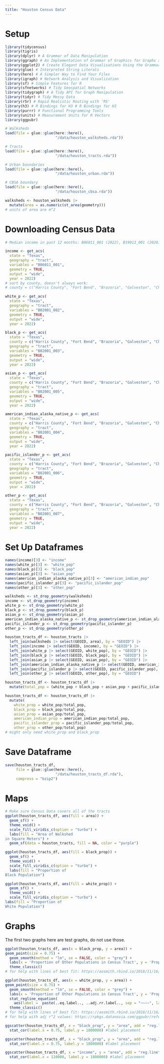 ```yaml
---
title: "Houston Census Data"
---
```


# Setup

```r
library(tidycensus)
library(tigris)
library(dplyr) # A Grammar of Data Manipulation
library(ggraph) # An Implementation of Grammar of Graphics for Graphs and Networks
library(ggplot2) # Create Elegant Data Visualisations Using the Grammar of Graphics
library(glue) # Interpreted String Literals
library(here) # A Simpler Way to Find Your Files
library(igraph) # Network Analysis and Visualization
library(sf) # Simple Features for R
library(sfnetworks) # Tidy Geospatial Networks
library(tidygraph) # A Tidy API for Graph Manipulation
library(tidyr) # Tidy Messy Data
library(r5r) # Rapid Realistic Routing with 'R5'
library(h3) # R Bindings for H3 # R Bindings for H3
library(purrr) # Functional Programming Tools
library(units) # Measurement Units for R Vectors
library(ggpubr)
```


```r
# Walksheds
load(file = glue::glue(here::here(),
                       "/data/houston_walksheds.rda"))

# Tracts
load(file = glue::glue(here::here(),
                       "/data/houston_tracts.rda"))

# Urban boundaries
load(file = glue::glue(here::here(),
                       "/data/houston_urban.rda"))

# CBSA boundary
load(file = glue::glue(here::here(),
                       "/data/houston_cbsa.rda"))
```

```r
walksheds <- houston_walksheds |>
  mutate(area = as.numeric(st_area(geometry)))
# units of area are m^2
```

# Downloading Census Data

```r
# Median income in past 12 months: B06011_001 (2022), B19013_001 (2020)

income <- get_acs(
  state = "Texas",
  geography = "tract",
  variables = "B06011_001",
  geometry = TRUE,
  output = "wide",
  year = 2022)
# sort by county, doesn't always work:
# county = c("Harris County", "Fort Bend", "Brazoria", "Galveston", "Chambers", "Liberty", "Montgomery", "Waller", "San Jacinto"),
```

```r
white_p <- get_acs(
  state = "Texas",
  geography = "tract",
  variables = "B02001_002",
  geometry = TRUE,
  output = "wide",
  year = 2022)
```

```r
black_p <- get_acs(
  state = "Texas",
  county = c("Harris County", "Fort Bend", "Brazoria", "Galveston", "Chambers", "Liberty", "Montgomery", "Waller", "San Jacinto"),
  geography = "tract",
  variables = "B02001_003",
  geometry = TRUE,
  output = "wide",
  year = 2022)
```

```r
asian_p <- get_acs(
  state = "Texas",
  county = c("Harris County", "Fort Bend", "Brazoria", "Galveston", "Chambers", "Liberty", "Montgomery", "Waller", "San Jacinto"),
  geography = "tract",
  variables = "B02001_005",
  geometry = TRUE,
  output = "wide",
  year = 2022)
```

```r
american_indian_alaska_native_p <- get_acs(
  state = "Texas",
  county = c("Harris County", "Fort Bend", "Brazoria", "Galveston", "Chambers", "Liberty", "Montgomery", "Waller", "San Jacinto"),
  geography = "tract",
  variables = "B02001_004",
  geometry = TRUE,
  output = "wide",
  year = 2022)
```

```r
pacific_islander_p <- get_acs(
  state = "Texas",
  county = c("Harris County", "Fort Bend", "Brazoria", "Galveston", "Chambers", "Liberty", "Montgomery", "Waller", "San Jacinto"),
  geography = "tract",
  variables = "B02001_006",
  geometry = TRUE,
  output = "wide",
  year = 2022)
```

```r
other_p <- get_acs(
  state = "Texas",
  county = c("Harris County", "Fort Bend", "Brazoria", "Galveston", "Chambers", "Liberty", "Montgomery", "Waller", "San Jacinto"),
  geography = "tract",
  variables = "B02001_007",
  geometry = TRUE,
  output = "wide",
  year = 2022)
```

# Set Up Dataframes

```r
names(income)[3] <- "income"
names(white_p)[3] <- "white_pop"
names(black_p)[3] <- "black_pop"
names(asian_p)[3] <- "asian_pop"
names(american_indian_alaska_native_p)[3] <- "american_indian_pop"
names(pacific_islander_p)[3] <- "pacific_islander_pop"
names(other_p)[3] <- "other_pop"
```

```r
walksheds <- st_drop_geometry(walksheds)
income <- st_drop_geometry(income)
white_p <- st_drop_geometry(white_p)
black_p <- st_drop_geometry(black_p)
asian_p <- st_drop_geometry(asian_p)
american_indian_alaska_native_p <- st_drop_geometry(american_indian_alaska_native_p)
pacific_islander_p <- st_drop_geometry(pacific_islander_p)
other_p <- st_drop_geometry(other_p)
```


```r
houston_tracts_df <- houston_tracts |>
  left_join(walksheds |> select(GEOID, area), by = "GEOID") |>
  left_join(income |> select(GEOID, income), by = "GEOID") |>
  left_join(white_p |> select(GEOID, white_pop), by = "GEOID") |>
  left_join(black_p |> select(GEOID, black_pop), by = "GEOID") |>
  left_join(asian_p |> select(GEOID, asian_pop), by = "GEOID") |>
  left_join(american_indian_alaska_native_p |> select(GEOID, american_indian_pop), by = "GEOID") |>
  left_join(pacific_islander_p |> select(GEOID, pacific_islander_pop), by = "GEOID") |>
  left_join(other_p |> select(GEOID, other_pop), by = "GEOID")
```

```r
houston_tracts_df <- houston_tracts_df |>
  mutate(total_pop = (white_pop + black_pop + asian_pop + pacific_islander_pop + american_indian_pop + other_pop))
```


```r
houston_tracts_df <- houston_tracts_df |>
  mutate(
    white_prop = white_pop/total_pop,
    black_prop = black_pop/total_pop,
    asian_prop = asian_pop/total_pop,
    american_indian_prop = american_indian_pop/total_pop,
    pacific_islander_prop = pacific_islander_pop/total_pop,
    other_prop = other_pop/total_pop)
# might only need white_prop and black_prop
```

# Save Dataframe

```r
save(houston_tracts_df, 
     file = glue::glue(here::here(),
                       "/data/houston_tracts_df.rda"),
     compress = "bzip2")
```

# Maps

```r
# Make sure Census Data covers all of the tracts
ggplot(houston_tracts_df, aes(fill = area)) + 
  geom_sf() + 
  theme_void() +
  scale_fill_viridis_c(option = "turbo") +
  labs(fill = "Area of Walkshed
in Square Meters") +
  geom_sf(data = houston_tracts, fill = NA, color = "purple")
```

```r
ggplot(houston_tracts_df, aes(fill = black_prop)) + 
  geom_sf() +
  theme_void() +
  scale_fill_viridis_c(option = "turbo") +
  labs(fill = "Proportion of
Black Population")
```

```r
ggplot(houston_tracts_df, aes(fill = white_prop)) + 
  geom_sf() + 
  theme_void() +
  scale_fill_viridis_c(option = "turbo") +
labs(fill = "Proportion of
White Population")
```


# Graphs

The first two graphs here are test graphs, do not use those.

```r
ggplot(houston_tracts_df, aes(x = black_prop, y = area)) +
geom_point(size = 0.75) +
  geom_smooth(method = "lm", se = FALSE, color = "grey") +
  labs(x = 'Proportion of Other Populations in Census Tract', y = 'Proportion of Food Stamps Used in Census Tract') +
  theme_classic()
# for help with lines of best fit: https://aosmith.rbind.io/2018/11/16/plot-fitted-lines/
```

```r
ggplot(houston_tracts_df, aes(x = white_prop, y = area)) +
geom_point(size = 0.75) +
  geom_smooth(method = "lm", se = FALSE, color = "grey") +
  labs(x = 'Proportion of Other Populations in Census Tract', y = 'Proportion of Food Stamps Used in Census Tract') +
  stat_regline_equation(
    aes(label =  paste(..eq.label.., ..adj.rr.label.., sep = "~~~~", label.x.npc = "right", label.y.npc = "top"))) +
  theme_classic()
# for help with lines of best fit: https://aosmith.rbind.io/2018/11/16/plot-fitted-lines/
# for help with adj r^2 values: https://rpkgs.datanovia.com/ggpubr/reference/stat_regline_equation.html 
```

```r
ggscatter(houston_tracts_df, x = "black_prop", y = "area", add = "reg.line", shape = 19, size = 1, xlab = "Proportion of Black Population in Census Tract", ylab = "Area of Walkshed in Square Meters", font.label = c(5, "plain", "black")) +
  stat_cor(label.x = 0.75, label.y = 1800000) #label placement
```

```r
ggscatter(houston_tracts_df, x = "black_prop", y = "area", add = "reg.line", shape = 19, size = 1, xlab = "Proportion of White Population in Census Tract", ylab = "Area of Walkshed in Square Meters", font.label = c(5, "plain", "black")) +
  stat_cor(label.x = 0.75, label.y = 1800000) #label placement
```

```r
ggscatter(houston_tracts_df, x = "income", y = "area", add = "reg.line", shape = 19, size = 1, xlab = "Average Income in Census Tract", ylab = "Area of Walkshed in Square Meters", font.label = c(5, "plain", "black")) +
  stat_cor(label.x = 110000, label.y = 1800000) #label placement
```

